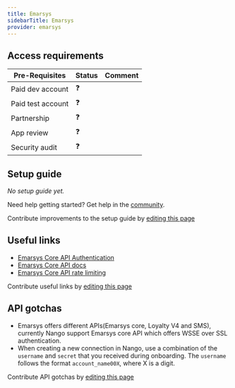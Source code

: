 ```yaml
---
title: Emarsys
sidebarTitle: Emarsys
provider: emarsys
---
```




<Overview />
<PreBuiltTooling />
<PreBuiltUseCases />

## Access requirements
| Pre-Requisites | Status | Comment|
| - | - | - |
| Paid dev account | ❓ |  |
| Paid test account | ❓ |  |
| Partnership | ❓ | |
| App review | ❓ |  |
| Security audit | ❓ | |


## Setup guide

_No setup guide yet._

<Tip>Need help getting started? Get help in the [community](https://nango.dev/slack).</Tip>

<Note>Contribute improvements to the setup guide by [editing this page](https://github.com/nangohq/nango/tree/master/docs-v2/integrations/all/emarsys.mdx)</Note>


## Useful links

-   [Emarsys Core API Authentication](https://dev.emarsys.com/docs/core-api-reference/b3c3a1eba8515-authentication)
-   [Emarsys Core API docs](https://dev.emarsys.com/docs/core-api-reference/64bjdnkvt328t-overview-of-endpoint-batches)
-   [Emarsys Core API rate limiting](https://dev.emarsys.com/docs/core-api-reference/cd1025a4f6b0d-miscellaneous#:~:text=Rate%20Limiting&text=At%201000%20requests%20per%20minute,and%20monitoring%20for%20your%20client.)

<Note>Contribute useful links by [editing this page](https://github.com/nangohq/nango/tree/master/docs-v2/integrations/all/emarsys.mdx)</Note>

## API gotchas

- Emarsys offers different APIs(Emarsys core, Loyalty V4 and SMS), currently Nango support Emarsys core API which offers WSSE over SSL authentication.
- When creating a new connection in Nango, use a combination of the `username` and `secret` that you received during onboarding. The `username` follows the format `account_name00X`, where X is a digit.

<Note>Contribute API gotchas by [editing this page](https://github.com/nangohq/nango/tree/master/docs-v2/integrations/all/emarsys.mdx)</Note>
